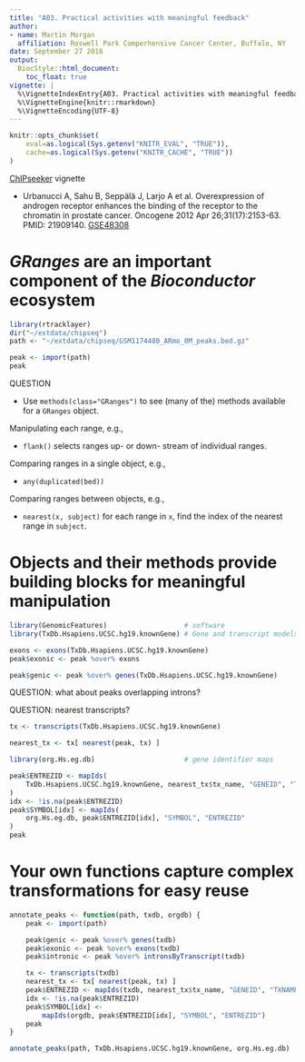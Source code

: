 ```yaml
---
title: "A03. Practical activities with meaningful feedback"
author:
- name: Martin Morgan
  affiliation: Roswell Park Comperhensive Cancer Center, Buffalo, NY
date: September 27 2018
output:
  BiocStyle::html_document:
    toc_float: true
vignette: |
  %\VignetteIndexEntry{A03. Practical activities with meaningful feedback}
  %\VignetteEngine{knitr::rmarkdown}
  %\VignetteEncoding{UTF-8}
---
```


```r
knitr::opts_chunk$set(
    eval=as.logical(Sys.getenv("KNITR_EVAL", "TRUE")),
    cache=as.logical(Sys.getenv("KNITR_CACHE", "TRUE"))
)
```

[ChIPseeker][] vignette

- Urbanucci A, Sahu B, Seppälä J, Larjo A et al. Overexpression of
  androgen receptor enhances the binding of the receptor to the
  chromatin in prostate cancer. Oncogene 2012 Apr
  26;31(17):2153-63. PMID: 21909140. [GSE48308][]
  
  
[ChIPseeker]: https://bioconductor.org/packages/ChIPseeker
[GSE48308]: https://www.ncbi.nlm.nih.gov/geo/query/acc.cgi?acc=GSE48308

# _GRanges_ are an important component of the _Bioconductor_ ecosystem

```r
library(rtracklayer)
dir("~/extdata/chipseq")
path <- "~/extdata/chipseq/GSM1174480_ARmo_0M_peaks.bed.gz"
```

```r
peak <- import(path)
peak
```

QUESTION

- Use `methods(class="GRanges")` to see (many of the) methods
  available for a `GRanges` object.

Manipulating each range, e.g.,

- `flank()` selects ranges up- or down- stream of individual ranges.

Comparing ranges in a single object, e.g.,

- `any(duplicated(bed))`

Comparing ranges between objects, e.g.,

- `nearest(x, subject)` for each range in `x`, find the index of the
  nearest range in `subject`.

# Objects and their methods provide building blocks for meaningful manipulation

```r
library(GenomicFeatures)                   # software
library(TxDb.Hsapiens.UCSC.hg19.knownGene) # Gene and transcript models
```

```r
exons <- exons(TxDb.Hsapiens.UCSC.hg19.knownGene)
peak$exonic <- peak %over% exons
```

```r
peak$genic <- peak %over% genes(TxDb.Hsapiens.UCSC.hg19.knownGene)
```

QUESTION: what about peaks overlapping introns?

QUESTION: nearest transcripts?

```r
tx <- transcripts(TxDb.Hsapiens.UCSC.hg19.knownGene)
```

```r
nearest_tx <- tx[ nearest(peak, tx) ]
```

```r
library(org.Hs.eg.db)                      # gene identifier maps
```

```r
peak$ENTREZID <- mapIds(
    TxDb.Hsapiens.UCSC.hg19.knownGene, nearest_tx$tx_name, "GENEID", "TXNAME"
)
idx <- !is.na(peak$ENTREZID)
peak$SYMBOL[idx] <- mapIds(
    org.Hs.eg.db, peak$ENTREZID[idx], "SYMBOL", "ENTREZID"
)
peak
```

# Your own functions capture complex transformations for easy reuse

```r
annotate_peaks <- function(path, txdb, orgdb) {
    peak <- import(path)

    peak$genic <- peak %over% genes(txdb)
    peak$exonic <- peak %over% exons(txdb)
    peak$intronic <- peak %over% intronsByTranscript(txdb)

    tx <- transcripts(txdb)
    nearest_tx <- tx[ nearest(peak, tx) ]
    peak$ENTREZID <- mapIds(txdb, nearest_tx$tx_name, "GENEID", "TXNAME")
    idx <- !is.na(peak$ENTREZID)
    peak$SYMBOL[idx] <- 
        mapIds(orgdb, peak$ENTREZID[idx], "SYMBOL", "ENTREZID")
    peak
}
```

```r
annotate_peaks(path, TxDb.Hsapiens.UCSC.hg19.knownGene, org.Hs.eg.db)
```
